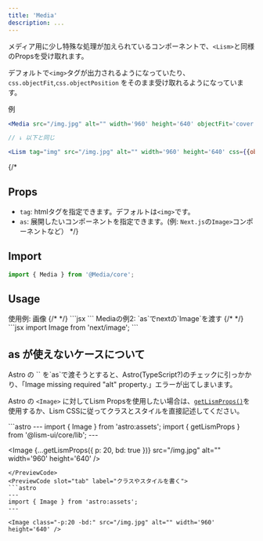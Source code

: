 ```yaml
---
title: 'Media'
description: ...
---
```



メディア用に少し特殊な処理が加えられているコンポーネントで、`<Lism>`と同様のPropsを受け取れます。

デフォルトで`<img>`タグが出力されるようになっていたり、`css.objectFit`,`css.objectPosition` をそのまま受け取れるようになっています。

<PreviewTitle>例</PreviewTitle>
```jsx
<Media src="/img.jpg" alt="" width='960' height='640' objectFit='cover' />

// ↓ 以下と同じ

<Lism tag="img" src="/img.jpg" alt="" width='960' height='640' css={{objectFit:'cover'}}/>
```
{/* 
## Props

- `tag`: htmlタグを指定できます。デフォルトは`<img>`です。
- `as`: 展開したいコンポーネントを指定できます。(例: `Next.js`の`Image>`コンポーネントなど） */}


## Import

```js
import { Media } from '@Media/core';
```

## Usage

<Preview>
	<PreviewTitle>使用例: 画像</PreviewTitle>
	{/* <PreviewArea>
		<Media src="/img.jpg" alt="" width='960' height='640' />
	</PreviewArea> */}
	<PreviewCode>
		```jsx
		<Media src="/img.jpg" alt="" width='960' height='640' />
		```
	</PreviewCode>
</Preview>



<Preview>
	<PreviewTitle>Mediaの例2: `as`でnextの`Image`を渡す</PreviewTitle>
	{/* <PreviewArea resize p={20}>
		<Media as={Image} src="/img.jpg" alt="" width='960' height='640' />
	</PreviewArea> */}
<PreviewCode>
```jsx
import Image from 'next/image';

<Media as={Image} src="/img.jpg" alt="" width='960' height='640' />
```
</PreviewCode>
</Preview>



## as が使えないケースについて


<Alert preset='alert'>
Astro の `<Image>` を`as`で渡そうとすると、Astro(TypeScript?)のチェックに引っかかり、「Image missing required "alt" property.」エラーが出てしまいます。
</Alert>

Astro の `<Image>` に対してLism Propsを使用したい場合は、[`getLismProps()`](/ja/props/lism-props/#getlismprops)を使用するか、Lism CSSに従ってクラスとスタイルを直接記述してください。

<Preview>
<PreviewCode slot="tab" label="getLismPropsを使う">
```astro
---
import { Image } from 'astro:assets';
import { getLismProps } from '@lism-ui/core/lib';
---

<Image {...getLismProps({ p: 20, bd: true })} src="/img.jpg" alt="" width='960' height='640' />
```
</PreviewCode>
<PreviewCode slot="tab" label="クラスやスタイルを書く">
```astro
---
import { Image } from 'astro:assets';
---

<Image class="-p:20 -bd:" src="/img.jpg" alt="" width='960' height='640' />
```
</PreviewCode>
</Preview>

